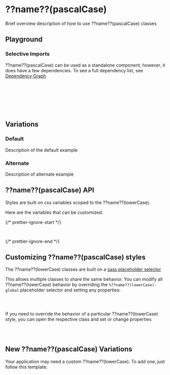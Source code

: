 

<Meta of={??name??(pascalCase)Stories} />

# ??name??(pascalCase)

Brief overview description of how to use ??name??(pascalCase) classes

## Playground

<Canvas of={??name??(pascalCase)Stories.Default} />
<Controls of={??name??(pascalCase)Stories.Default} />

### Selective Imports

??name??(pascalCase) can be used as a standalone component, however, it does have a few dependencies. To see a full dependency list, see [Dependency Graph](?path=/docs/overview-selective-imports--docs#dependencies)

```css
// Depends on
@import '@rolemodel/optics/dist/scss/core/tokens';
@import '@rolemodel/optics/dist/scss/core/base';

// Component
@import '@rolemodel/optics/dist/scss/components/??name??(lowerCase)';
```

## Variations

### Default

Description of the default example

<Canvas of={??name??(pascalCase)Stories.Default} />

### Alternate

Description of alternate example

<Canvas of={??name??(pascalCase)Stories.Alternate} />

## ??name??(pascalCase) API

Styles are built on css variables scoped to the ??name??(lowerCase).

Here are the variables that can be customized.

{/* prettier-ignore-start */}
```css
--_op-
```
{/* prettier-ignore-end */}

## Customizing ??name??(pascalCase) styles

<div
  dangerouslySetInnerHTML={{
    __html: createAlert({
      title: 'Important!',
      description: 'These patterns represent how to customize the style of the ??name??(lowerCase) for your project.',
    }).outerHTML,
  }}
></div>

The ??name??(lowerCase) classes are built on a [sass placeholder selector](https://sass-lang.com/documentation/style-rules/placeholder-selectors)

This allows multiple classes to share the same behavior. You can modify all ??name??(lowerCase) behavior by overriding the `%??name??(lowerCase)-global` placeholder selector and setting any properties:

```css
%??name??(lowerCase)-global {
}
```

If you need to override the behavior of a particular ??name??(lowerCase) style, you can open the respective class and set or change properties

```css
.??name??(lowerCase)-alternate {
}
```

## New ??name??(pascalCase) Variations

<div
  dangerouslySetInnerHTML={{
    __html: createAlert({
      title: 'Important!',
      description: 'These patterns represent how to create new variations of the ??name??(pascalCase) for your project.',
    }).outerHTML,
  }}
></div>

Your application may need a custom ??name??(lowerCase). To add one, just follow this template:

```css
.??name??(lowerCase)-{name} {
  @extend %??name??(lowerCase)-global;
}
```
